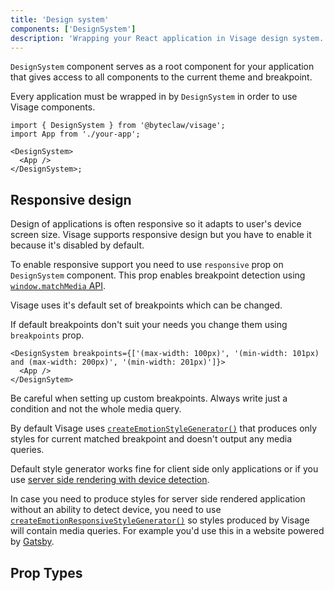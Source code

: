 ```yaml
---
title: 'Design system'
components: ['DesignSystem']
description: 'Wrapping your React application in Visage design system.'
---
```


`DesignSystem` component serves as a root component for your application that gives access to all components to the current theme and breakpoint.

Every application must be wrapped in by `DesignSystem` in order to use Visage components.

```tsx transpile=false
import { DesignSystem } from '@byteclaw/visage';
import App from './your-app';

<DesignSystem>
  <App />
</DesignSystem>;
```

## Responsive design

Design of applications is often responsive so it adapts to user&apos;s device screen size. Visage supports responsive design but you have to enable it because it&apos;s disabled by default.

To enable responsive support you need to use `responsive` prop on `DesignSystem` component. This prop enables breakpoint detection using [`window.matchMedia` API](https://developer.mozilla.org/en-US/docs/Web/API/Window/matchMedia).

Visage uses it&apos;s default set of breakpoints which can be changed.

<BreakpointsTable />

If default breakpoints don&apos;t suit your needs you change them using `breakpoints` prop.

```tsx transpile=false
<DesignSystem breakpoints={['(max-width: 100px)', '(min-width: 101px) and (max-width: 200px)', '(min-width: 201px)']}>
  <App />
</DesignSytem>
```

<Banner status="warning">
  Be careful when setting up custom breakpoints. Always write just a condition
  and not the whole media query.
</Banner>

By default Visage uses [`createEmotionStyleGenerator()`](/advanced-usage/emotion-style-generator) that produces only styles for current matched breakpoint and doesn&apos;t output any media queries.

Default style generator works fine for client side only applications or if you use [server side rendering with device detection](/guides/server-side-rendered-applications/render-on-server-with-device-detection).

In case you need to produce styles for server side rendered application without an ability to detect device, you need to use [`createEmotionResponsiveStyleGenerator()`](/advanced-usage/emotion-responsive-style-generator) so styles produced by Visage will contain media queries. For example you&apos;d use this in a website powered by [Gatsby](/guides/gatsby).

## Prop Types

<PropTypes component="DesignSystem" />
